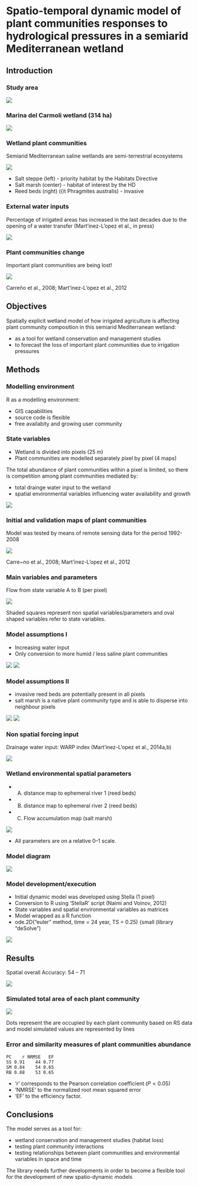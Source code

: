 <!--
VignetteEngine{knitr::knitr}
VignetteIndexEntry{spdynmod}
-->

# Spatio-temporal dynamic model of plant communities responses to hydrological pressures in a semiarid Mediterranean wetland

## Introduction

### Study area

![](figures/fig1.png)

### Marina del Carmoli wetland (314 ha)

![](figures/cr10.png)



### Wetland plant communities

Semiarid Mediterranean saline wetlands are semi-terrestrial ecosystems

![](figures/mc_ila_pcoms.png)

* Salt steppe (left) - priority habitat by the Habitats Directive
* Salt marsh (center) - habitat of interest by the HD
* Reed beds (right) ({it Phragmites australis) - invasive

### External water inputs

Percentage of irrigated areas has increased in the last decades due to the opening of a water transfer (Mart'inez-L'opez et al., in press)

![](figures/cr10_ws_lulc.png)

### Plant communities change

Important plant communities are being lost!

![](figures/vegmaps_mc.png)

Carreño et al., 2008; Mart'inez-L'opez et al., 2012



## Objectives

Spatially explicit wetland model of how irrigated agriculture is affecting plant community composition in this semiarid Mediterranean wetland:

* as a tool for wetland conservation and management studies
* to forecast the loss of important plant communities due to irrigation pressures

## Methods

### Modelling environment

R as a modelling environment:

* GIS capabilities
* source code is flexible
* free availabity and growing user community

### State variables

* Wetland is divided into pixels (25 m)
* Plant communities are modelled separately pixel by pixel (4 maps)

The total abundance of plant communities within a pixel is limited, so there is competition among plant communities mediated by:

* total drainge water input to the wetland
* spatial environmental variables influencing water availability and growth

![](figures/pixel.png)

### Initial and validation maps of plant communities

Model was tested by means of remote sensing data for the period 1992-2008

![](figures/vegmaps_mc.png)

Carre~no et al., 2008; Mart'inez-L'opez et al., 2012

### Main variables and parameters

Flow from state variable A to B (per pixel)

![](figures/mcdynmod1.png)

Shaded squares represent non spatial variables/parameters and oval shaped variables refer to state variables.

### Model assumptions I

* Increasing water input
* Only conversion to more humid / less saline plant communities

![](figures/mc_ila_pcoms.png)
![](figures/growth.png)

### Model assumptions II

* invasive reed beds are potentially present in all pixels
* salt marsh is a native plant community type and is able to disperse into neighbour pixels

![](figures/expansion2.png)
![](figures/neighborhood3.png)

### Non spatial forcing input
Drainage water input: WARP index (Mart'inez-L'opez et al., 2014a,b)

![](figures/mc_ila_warp_time.png)

### Wetland environmental spatial parameters

* (A) distance map to ephemeral river 1 (reed beds)
* (B) distance map to ephemeral river 2 (reed beds)
* (C) Flow accumulation map (salt marsh)

![](figures/env_spat_var.png)

* All parameters are on a relative 0--1 scale.

### Model diagram

![](figures/mcdynmod3.png)

### Model development/execution

* Initial dynamic model was developed using Stella (1 pixel)
* Conversion to R using 'StellaR' script (Naimi and Voinov, 2012)
* State variables and spatial environmental variables as matrices
* Model wrapped as a R function
* ode.2D("euler" method, time = 24 year, TS = 0.25) {small (library "deSolve")

![](figures/neighborhood2.png)

## Results
 
Spatial overall Accuracy: 54 -- 71

![](figures/rstack_compar.png)

### Simulated total area of each plant community

![](figures/val_all_areas.png)

Dots represent the are occupied by each plant community based on RS data and model simulated values are represented by lines

### Error and similarity measures of plant communities abundance

```
PC    r NRMSE   EF
SS 0.91    44 0.77
SM 0.84    54 0.65
RB 0.88    53 0.65
```

* 'r' corresponds to the Pearson correlation coefficient ($P < 0.05$)
* 'NMRSE' to the normalized root mean squared error
* 'EF' to the efficiency factor.

## Conclusions

The model serves as a tool for:

* wetland conservation and management studies (habitat loss)
* testing plant community interactions
* testing relationships between plant communities and environmental variables in space and time

The library needs further developments in order to become a flexible tool for the development of new spatio-dynamic models
